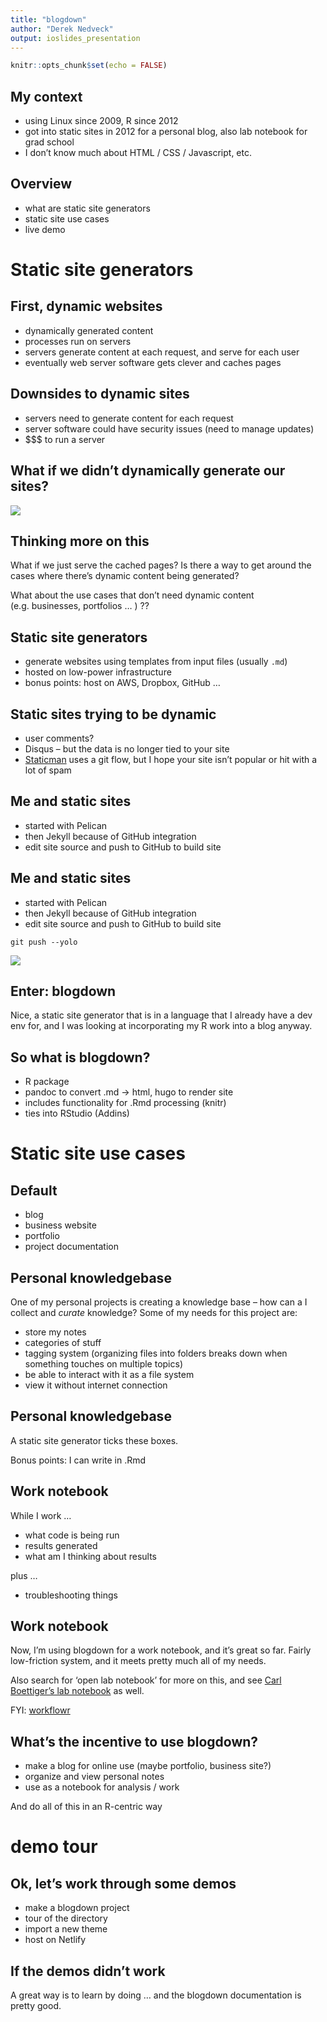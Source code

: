 ```yaml
---
title: "blogdown"
author: "Derek Nedveck"
output: ioslides_presentation
---
```


```r
knitr::opts_chunk$set(echo = FALSE)
```

## My context

- using Linux since 2009, R since 2012
- got into static sites in 2012 for a personal blog, also lab notebook for grad school
- I don't know much about HTML / CSS / Javascript, etc. 

## Overview

- what are static site generators
- static site use cases
- live demo

# Static site generators

## First, dynamic websites

- dynamically generated content
- processes run on servers
- servers generate content at each request, and serve for each user
- eventually web server software gets clever and caches pages 

## Downsides to dynamic sites

- servers need to generate content for each request
- server software could have security issues (need to manage updates)
- \$\$\$ to run a server

## What if we didn't dynamically generate our sites?

![](./img/impala.jpg)

## Thinking more on this

What if we just serve the cached pages? Is there a way to get around the cases where there's dynamic content being generated?

What about the use cases that don't need dynamic content (e.g. businesses, portfolios ... ) ??


## Static site generators

- generate websites using templates from input files (usually `.md`)
- hosted on low-power infrastructure
- bonus points: host on AWS, Dropbox, GitHub ... 

## Static sites trying to be dynamic

- user comments? 
- Disqus -- but the data is no longer tied to your site
- [Staticman](https://staticman.net/) uses a git flow, but I hope your site isn't popular or hit with a lot of spam

## Me and static sites

- started with Pelican
- then Jekyll because of GitHub integration
- edit site source and push to GitHub to build site 

## Me and static sites

- started with Pelican
- then Jekyll because of GitHub integration
- edit site source and push to GitHub to build site 

`git push --yolo`

![](./img/github.png)

## Enter: blogdown

Nice, a static site generator that is in a language that I already have a dev env for, and I was looking at incorporating my R work into a blog anyway. 

## So what is blogdown?

- R package
- pandoc to convert .md -> html, hugo to render site
- includes functionality for .Rmd processing (knitr)
- ties into RStudio (Addins)

# Static site use cases

## Default

- blog
- business website
- portfolio
- project documentation

## Personal knowledgebase

One of my personal projects is creating a knowledge base -- how can a I collect and *curate* knowledge? Some of my needs for this project are: 

- store my notes
- categories of stuff
- tagging system (organizing files into folders breaks down when something touches on multiple topics)
- be able to interact with it as a file system
- view it without internet connection


## Personal knowledgebase


A static site generator ticks these boxes.

Bonus points: I can write in .Rmd


## Work notebook

While I work ...

- what code is being run
- results generated
- what am I thinking about results

plus ...

- troubleshooting things

## Work notebook

Now, I'm using blogdown for a work notebook, and it's great so far. Fairly low-friction system, and it meets pretty much all of my needs. 


Also search for 'open lab notebook' for more on this, and see [Carl Boettiger's lab notebook](https://www.carlboettiger.info/lab-notebook) as well. 

FYI: [workflowr](https://jdblischak.github.io/workflowr/)


## What's the incentive to use blogdown?


- make a blog for online use (maybe portfolio, business site?)
- organize and view personal notes
- use as a notebook for analysis / work

And do all of this in an R-centric way


# demo tour

## Ok, let's work through some demos

- make a blogdown project
- tour of the directory
- import a new theme
- host on Netlify

## If the demos didn't work

A great way is to learn by doing ... and the blogdown documentation is pretty good. 